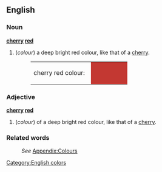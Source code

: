 {{Wikipedia}}
==English==

===Noun===
'''[[cherry]] [[red]]'''
#(''colour'') a deep bright red colour, like that of a [[cherry]].
#:<table><tr><td>cherry red colour: &nbsp;</td><td bgcolor="#C33832" width="80">&nbsp; </td></tr></table>

===Adjective===
'''[[cherry]] [[red]]'''
#(''colour'') of a deep bright red colour, like that of a [[cherry]].

===Related words===
:''See'' [[Wiktionary_Appendix:Colours|Appendix:Colours]]

[[Category:English colors]]